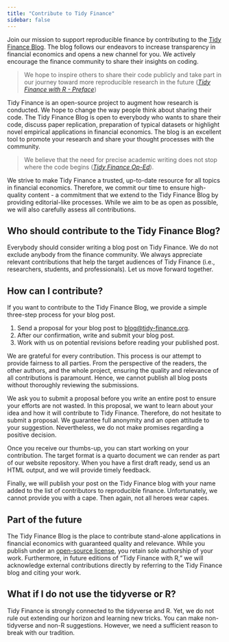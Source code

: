 ```yaml
---
title: "Contribute to Tidy Finance"
sidebar: false
---
```


Join our mission to support reproducible finance by contributing to the [Tidy Finance Blog](blog.qmd). The blog follows our endeavors to increase transparency in financial economics and opens a new channel for you. We actively encourage the finance community to share their insights on coding.

>We hope to inspire others to share their code publicly and take part in our journey toward more reproducible research in the future (*[Tidy Finance with R - Preface](index.qmd#why-does-this-book-exist)*)

Tidy Finance is an open-source project to augment how research is conducted. We hope to change the way people think about sharing their code. The Tidy Finance Blog is open to everybody who wants to share their code, discuss paper replication, preparation of typical datasets or highlight novel empirical applications in financial economics. The blog is an excellent tool to promote your research and share your thought processes with the community.

>We believe that the need for precise academic writing does not stop where the code begins (*[Tidy Finance Op-Ed](blog/op-ed-tidy-finance/index.qmd)*).

We strive to make Tidy Finance a trusted, up-to-date resource for all topics in financial economics. Therefore, we commit our time to ensure high-quality content - a commitment that we extend to the Tidy Finance Blog by providing editorial-like processes. While we aim to be as open as possible, we will also carefully assess all contributions. 

## Who should contribute to the Tidy Finance Blog?

Everybody should consider writing a blog post on Tidy Finance. We do not exclude anybody from the finance community. We always appreciate relevant contributions that help the target audiences of Tidy Finance (i.e., researchers, students, and professionals). Let us move forward together.

## How can I contribute?

If you want to contribute to the Tidy Finance Blog, we provide a simple three-step process for your blog post.  

1. Send a proposal for your blog post to [blog\@tidy-finance.org](mailto:blog@tidy-finance.org). 
2. After our confirmation, write and submit your blog post.
3. Work with us on potential revisions before reading your published post.

We are grateful for every contribution. This process is our attempt to provide fairness to all parties. From the perspective of the readers, the other authors, and the whole project, ensuring the quality and relevance of all contributions is paramount. Hence, we cannot publish all blog posts without thoroughly reviewing the submissions.

We ask you to submit a proposal before you write an entire post to ensure your efforts are not wasted. In this proposal, we want to learn about your idea and how it will contribute to Tidy Finance. Therefore, do not hesitate to submit a proposal. We guarantee full anonymity and an open attitude to your suggestion. Nevertheless, we do not make promises regarding a positive decision.

Once you receive our thumbs-up, you can start working on your contribution. The target format is a quarto document we can render as part of our website repository. When you have a first draft ready, send us an HTML output, and we will provide timely feedback. 

Finally, we will publish your post on the Tidy Finance blog with your name added to the list of contributors to reproducible finance. Unfortunately, we cannot provide you with a cape. Then again, not all heroes wear capes. 

## Part of the future

The Tidy Finance Blog is the place to contribute stand-alone applications in financial economics with guaranteed quality and relevance. While you publish under an [open-source license](index.qmd#license), you retain sole authorship of your work. Furthermore, in future editions of “Tidy Finance with R,” we will acknowledge external contributions directly by referring to the Tidy Finance blog and citing your work.

## What if I do not use the tidyverse or R? 

Tidy Finance is strongly connected to the tidyverse and R. Yet, we do not rule out extending our horizon and learning new tricks. You can make non-tidyverse and non-R suggestions. However, we need a sufficient reason to break with our tradition.
